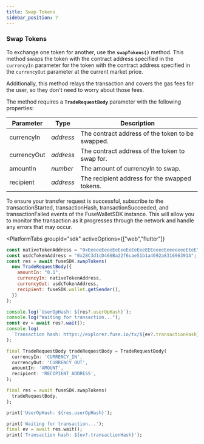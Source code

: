 ```yaml
---
title: Swap Tokens
sidebar_position: 7
---
```



### Swap Tokens

To exchange one token for another, use the **`swapTokens()`** method. This method swaps the token with the contract address specified in the `currencyIn` parameter for the token with the contract address specified in the `currencyOut` parameter at the current market price.&#x20;

Additionally, this method relays the transaction and covers the gas fees for the user, so they don't need to worry about those fees.

The method requires a **`TradeRequestBody`** parameter with the following properties:

| Parameter   | Type      | Description                                      |
| ----------- | --------- | ------------------------------------------------ |
| currencyIn  | _address_ | The contract address of the token to be swapped. |
| currencyOut | _address_ | The contract address of the token to swap for.   |
| amountIn    | _number_  | The amount of currencyIn to swap.                |
| recipient   | _address_ | The recipient address for the swapped tokens.    |

To ensure your transfer request is successful, subscribe to the transactionStarted, transactionHash, transactionSucceeded, and transactionFailed events of the FuseWalletSDK instance. This will allow you to monitor the transaction as it progresses through the network and handle any errors that may occur.

<PlatformTabs
	groupId="sdk"
	activeOptions={["web","flutter"]}
>
<PlatformTabItem value="web">

```javascript
const nativeTokenAddress = "0xEeeeeEeeeEeEeeEeEeEeeEEEeeeeEeeeeeeeEEeE";
const usdcTokenAddress = "0x28C3d1cD466Ba22f6cae51b1a4692a831696391A";
const res = await fuseSDK.swapTokens(
  new TradeRequestBody({
    amountIn: "0.1",
    currencyIn: nativeTokenAddress,
    currencyOut: usdcTokenAddress,
    recipient: fuseSDK.wallet.getSender(),
  })
);

console.log(`UserOpHash: ${res?.userOpHash}`);
console.log("Waiting for transaction...");
const ev = await res?.wait();
console.log(
  `Transaction hash: https://explorer.fuse.io/tx/${ev?.transactionHash}`
);
```

</PlatformTabItem>

<PlatformTabItem value="flutter">

```dart
final TradeRequestBody tradeRequestBody = TradeRequestBody(
  currencyIn: 'CURRENCY_IN',
  currencyOut: 'CURRENCY_OUT',
  amountIn: 'AMOUNT',
  recipient: 'RECIPIENT_ADDRESS',
);

final res = await fuseSDK.swapTokens(
  tradeRequestBody,
);

print('UserOpHash: ${res.userOpHash}');

print('Waiting for transaction...');
final ev = await res.wait();
print('Transaction hash: ${ev?.transactionHash}');
```

</PlatformTabItem>
</PlatformTabs>
